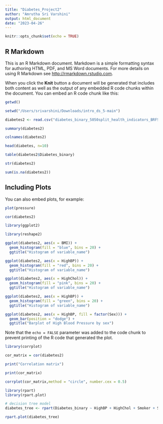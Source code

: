 ```yaml
---
title: "Diabetes_Project2"
author: "Amrutha Sri Varshini"
output: html_document
date: "2023-04-26"
---
```


```r
knitr::opts_chunk$set(echo = TRUE)
```

## R Markdown

This is an R Markdown document. Markdown is a simple formatting syntax for authoring HTML, PDF, and MS Word documents. For more details on using R Markdown see <http://rmarkdown.rstudio.com>.

When you click the **Knit** button a document will be generated that includes both content as well as the output of any embedded R code chunks within the document. You can embed an R code chunk like this:

```r

getwd()

setwd("/Users/srivarshini/Downloads/intro_ds_5-main")

diabetes2 <- read.csv("diabetes_binary_5050split_health_indicators_BRFSS2015.csv")

summary(diabetes2)

colnames(diabetes2)

head(diabetes, n=10)

table(diabetes2$Diabetes_binary)

str(diabetes2)

sum(is.na(diabetes2)) 

```

## Including Plots

You can also embed plots, for example:

```r
plot(pressure)

cor(diabetes2)

library(ggplot2)

library(reshape2)

ggplot(diabetes2, aes(x = BMI)) + 
  geom_histogram(fill = "blue", bins = 20) +
  ggtitle("Histogram of variable_name")

ggplot(diabetes2, aes(x = HighBP)) + 
  geom_histogram(fill = "red", bins = 20) +
  ggtitle("Histogram of variable_name")

ggplot(diabetes2, aes(x = HighChol)) + 
  geom_histogram(fill = "pink", bins = 20) +
  ggtitle("Histogram of variable_name")

ggplot(diabetes2, aes(x = HighBP)) + 
  geom_histogram(fill = "green", bins = 20) +
  ggtitle("Histogram of variable_name")

ggplot(diabetes2, aes(x = HighBP, fill = factor(Sex))) +
  geom_bar(position = "dodge") +
  ggtitle("Barplot of High Blood Pressure by sex")


```

Note that the `echo = FALSE` parameter was added to the code chunk to prevent printing of the R code that generated the plot.

```r
library(corrplot)

cor_matrix = cor(diabetes2)

print("Correlation matrix")

print(cor_matrix)

corrplot(cor_matrix,method = "circle", number.cex = 0.5)
```

```r

library(rpart)
library(rpart.plot)

# decision tree model
diabetes_tree <- rpart(Diabetes_binary ~ HighBP + HighChol + Smoker + Stroke + PhysActivity + MentHlth + PhysHlth + DiffWalk, data = diabetes2, method = "class")

rpart.plot(diabetes_tree)

```

